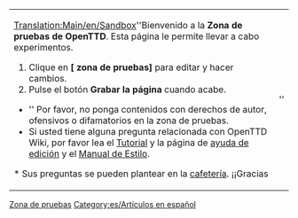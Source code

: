 <noinclude><!--

NOTA: Esto NO ES la zona de pruebas. Por favor sus experimentos en [[Main/es/Zona de pruebas]].

-->[[Category:es/Plantillas|Zona de pruebas]][[Category:es/Artículos en español]]</noinclude>
{| width=100% style="background-color:transparent;border:1px dotted #000000;padding:2px;margin:2px"
| [[Translation:Main/en/Sandbox]]''Bienvenido a la '''Zona de pruebas de OpenTTD'''. Esta página le permite llevar a cabo experimentos. 
# Clique en '''[{{fullurl:OpenTTD:Zona de pruebas/Es|action=edit}} zona de pruebas]''' para editar y hacer cambios.
# Pulse el botón '''Grabar la página''' cuando acabe.

* '' Por favor, no ponga contenidos con derechos de autor, ofensivos o difamatorios en la zona de pruebas.
* Si usted tiene alguna pregunta relacionada con OpenTTD Wiki, por favor lea el [[Main/es/Tutorial|Tutorial]] y la página de [[Main/es/Ayuda de edición|ayuda de edición]] y el [[Main/es/Manual de Estilo|Manual de Estilo]].
* Sus preguntas se pueden plantear en la [[Main/es/Cafetería|cafetería]]. ¡¡Gracias!!''
|}